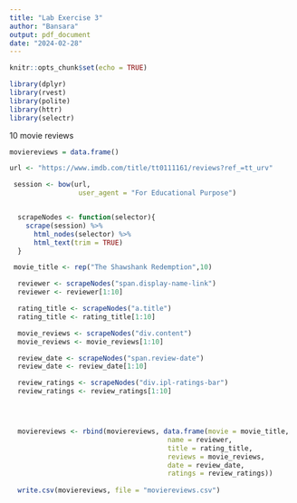 ---
title: "Lab Exercise 3"
author: "Bansara"
output: pdf_document
date: "2024-02-28"
---

```{r setup, include=FALSE}
knitr::opts_chunk$set(echo = TRUE)
```



```{r}
library(dplyr)
library(rvest)
library(polite)
library(httr)
library(selectr)


```

10 movie reviews 
```{r}

moviereviews = data.frame()

url <- "https://www.imdb.com/title/tt0111161/reviews?ref_=tt_urv"

 session <- bow(url,
                 user_agent = "For Educational Purpose")


  scrapeNodes <- function(selector){
    scrape(session) %>%
      html_nodes(selector) %>%
      html_text(trim = TRUE)
  }

 movie_title <- rep("The Shawshank Redemption",10)

  reviewer <- scrapeNodes("span.display-name-link")
  reviewer <- reviewer[1:10]

  rating_title <- scrapeNodes("a.title")
  rating_title <- rating_title[1:10]

  movie_reviews <- scrapeNodes("div.content")
  movie_reviews <- movie_reviews[1:10]

  review_date <- scrapeNodes("span.review-date")
  review_date <- review_date[1:10]

  review_ratings <- scrapeNodes("div.ipl-ratings-bar")
  review_ratings <- review_ratings[1:10]




  moviereviews <- rbind(moviereviews, data.frame(movie = movie_title,
                                       name = reviewer,
                                       title = rating_title,
                                       reviews = movie_reviews,
                                       date = review_date,
                                       ratings = review_ratings))
  
  write.csv(moviereviews, file = "moviereviews.csv")

  
```

